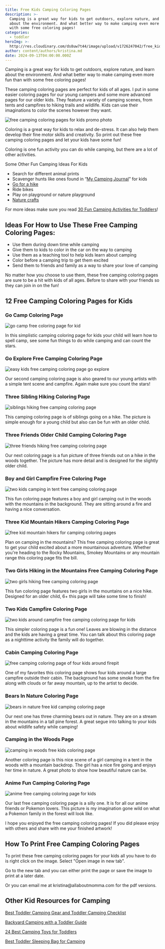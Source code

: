 ```yaml
---
title: Free Kids Camping Coloring Pages
description: >-
  Camping is a great way for kids to get outdoors, explore nature, and learn
  about the environment. And what better way to make camping even more fun than
  with some free coloring pages!
categories:
  - toddler
heroImg: >-
  http://res.cloudinary.com/ds8uw7t44/image/upload/v1726247042/free_kids_camping_coloring_pages_main_photo_kbvce5.jpg
author: content/authors/kristina.md
date: 2024-09-13T04:00:00.000Z
---
```


Camping is a great way for kids to get outdoors, explore nature, and learn about the environment. And what better way to make camping even more fun than with some free coloring pages!

These camping coloring pages are perfect for kids of all ages. I put in some easier coloring pages for our young campers and some more advanced pages for our older kids. They feature a variety of camping scenes, from tents and campfires to hiking trails and wildlife. Kids can use their imaginations to color the scenes however they want.

![free camping coloring pages for kids promo photo](http://res.cloudinary.com/ds8uw7t44/image/upload/v1726247650/free_camping_coloring_page_pinterest_image_htwcz2.jpg)

Coloring is a great way for kids to relax and de-stress. It can also help them develop their fine motor skills and creativity. So print out these free camping coloring pages and let your kids have some fun!

Coloring is one fun activity you can do while camping, but there are a lot of other activities. 

<OutlineBox>
  Some Other Fun Camping Ideas For Kids

  * Search for different animal prints
  * Scavenger hunts like ones found in “[My Camping Journal](https://www.amazon.com/My-First-Camping-Journal-Adventures/dp/B0D8WLW7P7?crid=211W3O0CSISWF\&dib=eyJ2IjoiMSJ9.QR5Cu_h9iBHt93G1tunT58DbpjvHJF_RV0zzKFXYiA5Z1BejK-Yx1kfTcIAUDcybg8nb8WfR5s4V0wigzm4P4TrDoKNsTn4PqHf2Br3d6LrsGuTgjrslrYpwh3png9mZle6JL8O7ZJJZzM2xpm6ECeAohdq5wztTY0-cR5ZBgHvzfkdeghppaZI6SGJPAKYumoBaHUBH_afgftFyBLoF7-OhqxmVzgxoQHoKNC9DV-g.Di_Mezam9NBeigJacqi08zbYRxOQRK93hjm_NP_jWmI\&dib_tag=se\&keywords=first+camping+journal\&qid=1726247418\&sprefix=first+camping+journal%2Caps%2C99\&sr=8-1\&linkCode=ll1\&tag=allaboutmom06-20\&linkId=6909e63b960820d412cd15bfd63f7820\&language=en_US\&ref_=as_li_ss_tl)” for kids
  * [Go for a hike](https://allaboutmomma.com/hiking-with-toddlers-ultimate-guide) 
  * Ride bikes
  * Play on playground or nature playground
  * [Nature crafts](https://allaboutmomma.com/nature-craft-for-toddlers-preschooler-lion)
</OutlineBox>

For more ideas make sure you read [30 Fun Camping Activities for Toddlers](https://allaboutmomma.com/30-fun-camping-activities-for-toddlers)!

## Ideas For How to Use These Free Camping Coloring Pages:

* Use them during down time while camping
* Give them to kids to color in the car on the way to camping
* Use them as a teaching tool to help kids learn about camping
* Color before a camping trip to get them excited
* Send them to friends and family as a way to share your love of camping

No matter how you choose to use them, these free camping coloring pages are sure to be a hit with kids of all ages. Before to share with your friends so they can join in on the fun!

## 12 Free Camping Coloring Pages for Kids

### Go Camp Coloring Page

![go camp free coloring page for kid](https://res.cloudinary.com/ds8uw7t44/image/upload/v1726247226/camp_coloring_page_1_r5oi6o.jpg)

In this simplistic camping coloring page for kids your child will learn how to spell camp, see some fun things to do while camping and can count the stars.

### Go Explore Free Camping Coloring Page

![easy kids free camping coloring page go explore](https://res.cloudinary.com/ds8uw7t44/image/upload/v1726247223/camping_coloring_page_2_zpedgp.jpg)

Our second camping coloring page is also geared to our young artists with a simple tent scene and campfire. Again make sure you count the stars!

### Three Sibling Hiking Coloring Page

![siblings hiking free camping coloring page](https://res.cloudinary.com/ds8uw7t44/image/upload/v1726247220/camping_coloring_page_3_swtdcr.jpg)

This camping coloring page is of siblings going on a hike. The picture is simple enough for a young child but also can be fun with an older child. 

### Three Friends Older Child Camping Coloring Page

![three friends hiking free camping coloring page](https://res.cloudinary.com/ds8uw7t44/image/upload/v1726247217/camping_color_page_4_lecruu.jpg)

Our next coloring page is a fun picture of three friends out on a hike in the woods together. The picture has more detail and is designed for the slightly older child.

### Boy and Girl Campfire Free Coloring Page

![two kids camping in tent free camping coloring page](https://res.cloudinary.com/ds8uw7t44/image/upload/v1726247214/camping_coloring_page_5_rc71tx.jpg)

This fun coloring page features a boy and girl camping out in the woods with the mountains in the background. They are sitting around a fire and having a nice conversation. 

### Three Kid Mountain Hikers Camping Coloring Page

![free kid mountain hikers for camping coloring pages](https://res.cloudinary.com/ds8uw7t44/image/upload/v1726247211/camping_coloring_page_6_hqwbmm.jpg)

Plan on camping in the mountains? This free camping coloring page is great to get your child excited about a more mountainous adventure. Whether you're heading to the Rocky Mountains, Smokey Mountains or any mountain range this coloring page fits the bill.

### Two Girls Hiking in the Mountains Free Camping Coloring Page

![two girls hiking free camping coloring page](https://res.cloudinary.com/ds8uw7t44/image/upload/v1726247209/camping_coloring_page_7_pqtyek.jpg)

This fun coloring page features two girls in the mountains on a nice hike. Designed for an older child, 6+ this page will take some time to finish!

### Two Kids Campfire Coloring Page

![two kids around campfire free camping coloring page for kids](https://res.cloudinary.com/ds8uw7t44/image/upload/v1726247205/camping_coloring_page_8_pyay7b.jpg)

This simpler coloring page is a fun one! Leaves are blowing in the distance and the kids are having a great time. You can talk about this coloring page as a nighttime activity the family will do together.

### Cabin Camping Coloring Page

![free camping coloring page of four kids around firepit](https://res.cloudinary.com/ds8uw7t44/image/upload/v1726247202/camping_coloring_page_9_k6zxvd.jpg)

One of my favorites this coloring page shows four kids around a large campfire outside their cabin. The background has some smoke from the fire along with clouds or far away mountain, up to the artist to decide.

### Bears In Nature Coloring Page

![bears in nature free kid camping coloring page](https://res.cloudinary.com/ds8uw7t44/image/upload/v1726247199/camping_coloring_page_10_ydw1sa.jpg)

Our next one has three charming bears out in nature. They are on a stream in the mountains in a tall pine forest. A great segue into talking to your kids about wildlife safety while camping!

### Camping in the Woods Page

![camping in woods free kids coloring page](https://res.cloudinary.com/ds8uw7t44/image/upload/v1726247196/camping_coloring_page_11_rgjccb.jpg)

Another coloring page is this nice scene of a girl camping in a tent in the woods with a mountain backdrop. The girl has a nice fire going and enjoys her time in nature. A great photo to show how beautiful nature can be.

### Anime Fun Camping Coloring Page

![anime free camping coloring page for kids](http://res.cloudinary.com/ds8uw7t44/image/upload/v1726247193/camping_coloring_page_12_nhzzcm.jpg)

Our last free camping coloring page is a silly one. It is for all our anime friends or Pokemon lovers. This picture is my imagination gone wild on what a Pokemon family in the forest will look like. 

I hope you enjoyed the free camping coloring pages! If you did please enjoy with others and share with me your finished artwork!

## How To Print Free Camping Coloring Pages

To print these free camping coloring pages for your kids all you have to do is right click on the image. Select "Open image in new tab". 

Go to the new tab and you can either print the page or save the image to print at a later date.

Or you can email me at kristina\@allaboutmomma.com for the pdf versions.

## Other Kid Resources for Camping

[Best Toddler Camping Gear and Toddler Camping Checklist](https://allaboutmomma.com/best-toddler-camping-gear-and-toddler-camping-checklist)

[Backyard Camping with a Toddler Guide](https://allaboutmomma.com/guide-to-backyard-camping-toddler)

[24 Best Camping Toys for Toddlers](https://allaboutmomma.com/24-best-camping-toys-for-toddlers)

[Best Toddler Sleeping Bag for Camping](https://allaboutmomma.com/best-toddler-sleeping-bag-for-camping)


